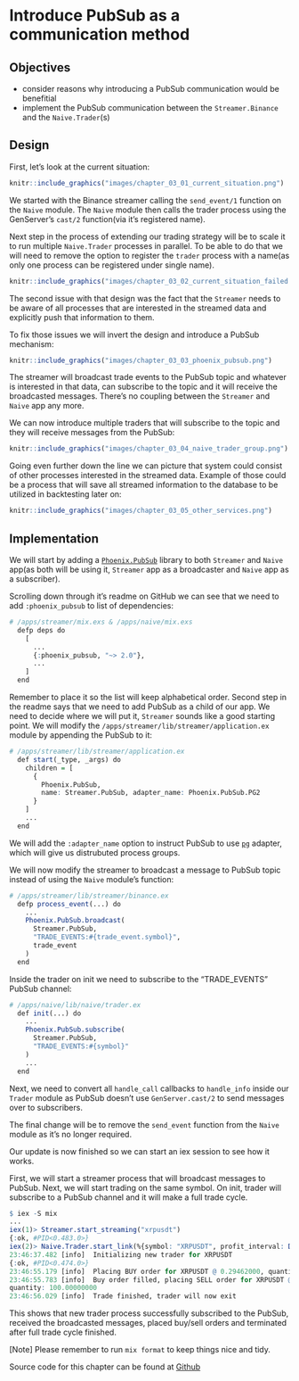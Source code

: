 # Introduce PubSub as a communication method

## Objectives

- consider reasons why introducing a PubSub communication would be benefitial
- implement the PubSub communication between the `Streamer.Binance` and the `Naive.Trader`(s)

## Design

First, let's look at the current situation:

```r
knitr::include_graphics("images/chapter_03_01_current_situation.png")
```

We started with the Binance streamer calling the `send_event/1` function on the `Naive` module. The `Naive` module then calls the trader process using the GenServer's `cast/2` function(via it's registered name).

\newpage

Next step in the process of extending our trading strategy will be to scale it to run multiple `Naive.Trader` processes in parallel. To be able to do that we will need to remove the option to register the `trader` process with a name(as only one process can be registered under single name).

```r
knitr::include_graphics("images/chapter_03_02_current_situation_failed.png")
```

The second issue with that design was the fact that the `Streamer` needs to be aware of all processes that are interested in the streamed data and explicitly push that information to them.

To fix those issues we will invert the design and introduce a PubSub mechanism:

```r
knitr::include_graphics("images/chapter_03_03_phoenix_pubsub.png")
```

The streamer will broadcast trade events to the PubSub topic and whatever is interested in that data, can subscribe to the topic and it will receive the broadcasted messages.
There's no coupling between the `Streamer` and `Naive` app any more.

\newpage

We can now introduce multiple traders that will subscribe to the topic and they will receive messages from the PubSub:

```r
knitr::include_graphics("images/chapter_03_04_naive_trader_group.png")
```

Going even further down the line we can picture that system could consist of other processes interested in the streamed data. Example of those could be a process that will save all streamed information to the database to be utilized in backtesting later on:

```r
knitr::include_graphics("images/chapter_03_05_other_services.png")
```

\newpage

## Implementation

We will start by adding a [`Phoenix.PubSub`](https://github.com/phoenixframework/phoenix_pubsub) library to both `Streamer` and `Naive` app(as both will be using it, `Streamer` app as a broadcaster and `Naive` app as a subscriber).

Scrolling down through it's readme on GitHub we can see that we need to add `:phoenix_pubsub` to list of dependencies:

```r
# /apps/streamer/mix.exs & /apps/naive/mix.exs
  defp deps do
    [
      ...
      {:phoenix_pubsub, "~> 2.0"},
      ...
    ]
  end
```

Remember to place it so the list will keep alphabetical order. Second step in the readme says that we need to add PubSub as a child of our app. We need to decide where we will put it, `Streamer` sounds like a good starting point. We will modify the `/apps/streamer/lib/streamer/application.ex` module by appending the PubSub to it:

```r
# /apps/streamer/lib/streamer/application.ex
  def start(_type, _args) do
    children = [
      {
        Phoenix.PubSub,
        name: Streamer.PubSub, adapter_name: Phoenix.PubSub.PG2
      }
    ]
    ...
  end
```

We will add the `:adapter_name` option to instruct PubSub to use [`pg`](http://erlang.org/doc/man/pg.html) adapter, which will give us distrubuted process groups.

We will now modify the streamer to broadcast a message to PubSub topic instead of using the `Naive` module's function:

```r
# /apps/streamer/lib/streamer/binance.ex
  defp process_event(...) do
    ...
    Phoenix.PubSub.broadcast(
      Streamer.PubSub,
      "TRADE_EVENTS:#{trade_event.symbol}",
      trade_event
    )
  end
```

\newpage

Inside the trader on init we need to subscribe to the "TRADE_EVENTS" PubSub channel:

```r
# /apps/naive/lib/naive/trader.ex
  def init(...) do
    ...
    Phoenix.PubSub.subscribe(
      Streamer.PubSub,
      "TRADE_EVENTS:#{symbol}"
    )
    ...
  end
```

Next, we need to convert all `handle_call` callbacks to `handle_info` inside our `Trader` module as PubSub doesn't use `GenServer.cast/2` to send messages over to subscribers.

The final change will be to remove the `send_event` function from the `Naive`
module as it's no longer required.

Our update is now finished so we can start an iex session to see how it works.

First, we will start a streamer process that will broadcast messages
to PubSub. Next, we will start trading on the same symbol. On init, trader will subscribe to a PubSub channel and it will make a full trade cycle.

```r
$ iex -S mix
...
iex(1)> Streamer.start_streaming("xrpusdt")
{:ok, #PID<0.483.0>}
iex(2)> Naive.Trader.start_link(%{symbol: "XRPUSDT", profit_interval: Decimal.new("-0.01")}) 
23:46:37.482 [info]  Initializing new trader for XRPUSDT
{:ok, #PID<0.474.0>}
23:46:55.179 [info]  Placing BUY order for XRPUSDT @ 0.29462000, quantity: 100
23:46:55.783 [info]  Buy order filled, placing SELL order for XRPUSDT @ 0.29225),
quantity: 100.00000000
23:46:56.029 [info]  Trade finished, trader will now exit
```

This shows that new trader process successfully subscribed to the PubSub, received the broadcasted messages, placed buy/sell orders and terminated after full trade cycle finished.

[Note] Please remember to run `mix format` to keep things nice and tidy.

Source code for this chapter can be found at [Github](https://github.com/frathon/hands-on-elixir-and-otp-cryptocurrency-trading-bot-source-code/tree/chapter_03)
